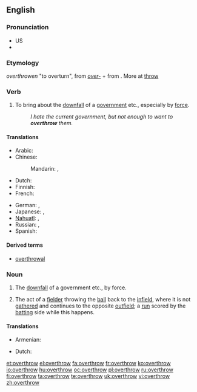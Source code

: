 ==English==

===Pronunciation===
* US {{IPA|/ovəɻ'θɻɔʊ/}}
* {{audio|en-us-overthrow.ogg|Audio (US)}}

===Etymology===
{{etyl|enm}} ''overthrowen'' "to overturn", from ''[[over-]]'' + ''{{term|throwen||to turn|lang=enm}}'' from {{etyl|ang}} {{term|þrawan|þrāwan|to turn, twist|lang=ang}}. More at [[throw]]

===Verb===
{{en-verb|overthrows|overthrowing|overthrew|overthrown}}

# To bring about the [[downfall]] of a [[government]] etc., especially by [[force]].
#: ''I hate the current government, but not enough to want to '''overthrow''' them.''

====Translations====
{{trans-top|bring about downfall}}
* Arabic: {{t|ar|أطاح|tr='aTaaHa|sc=Arab}}
* Chinese:
*: Mandarin: {{t|zh|推翻|tr=tuīfān|sc=Hani}},  {{t|zh|打翻|tr=dǎfān|sc=Hani}}
* Dutch: {{t-|nl|omverwerpen}}
* Finnish: {{t+|fi|kaataa}}
* French: {{t+|fr|renverser}}
{{trans-mid}}
* German: {{t|de|stürzen}},  {{t|de|umstürzen}}
* Japanese: {{t|ja|滅ぼす|tr=horobasu|sc=Jpan}},  {{t|ja|転覆する|tr=tenpuku-suru|sc=Jpan}}
* [[Nahuatl]]: {{t|nah|tepeua|xs=Nahuatl}}, {{t|nah|tequiua|xs=Nahuatl}}
* Russian: {{t|ru|свергать|tr=svergát'|sc=Cyrl}},  {{t|ru|свергнуть|tr=svérgnut'|sc=Cyrl}}
* Spanish: {{t+|es|derrocar}}
{{trans-bottom}}

====Derived terms====
* [[overthrowal]]

===Noun===
{{en-noun}}

# The [[downfall]] of a government etc., by force.
# {{cricket}} The act of a [[fielder]] throwing the [[ball]] back to the [[infield]], where it is not [[gather]]ed and continues to the opposite [[outfield]]; a [[run]] scored by the [[batting]] side while this happens.

====Translations====
{{trans-top|downfall}}
* Armenian: {{t|hy|անկում|tr=ankum|sc=Armn}}
{{trans-mid}}
* Dutch: {{t-|nl|ondergang|g=m}}
{{trans-bottom}}

{{trans-top|cricket}}
{{trans-mid}}
{{trans-bottom}}

[[et:overthrow]]
[[el:overthrow]]
[[fa:overthrow]]
[[fr:overthrow]]
[[ko:overthrow]]
[[io:overthrow]]
[[hu:overthrow]]
[[oc:overthrow]]
[[pl:overthrow]]
[[ru:overthrow]]
[[fi:overthrow]]
[[ta:overthrow]]
[[te:overthrow]]
[[uk:overthrow]]
[[vi:overthrow]]
[[zh:overthrow]]